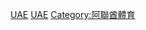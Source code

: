 {{Commonscat|Badminton in the United Arab Emirates}}

[[Category:各國羽毛球|UAE]]
[[Category:亞洲羽毛球|UAE]]
[[Category:阿聯酋體育|Category:阿聯酋體育]]
